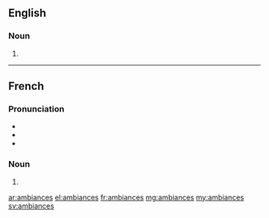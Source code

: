 ==English==

===Noun===
{{head|en}}

# {{plural of|ambiance}}

----

==French==

===Pronunciation===
* {{IPA|/ɑ̃.bjɑ̃s/|lang=fr}}
* {{homophones|ambiance|ambiancent|lang=fr}}
* {{hyphenation|am|biances|lang=fr}}

===Noun===
{{head|fr|plural}} {{f-p}}

# {{plural of|ambiance|lang=fr}}

[[ar:ambiances]]
[[el:ambiances]]
[[fr:ambiances]]
[[mg:ambiances]]
[[my:ambiances]]
[[sv:ambiances]]